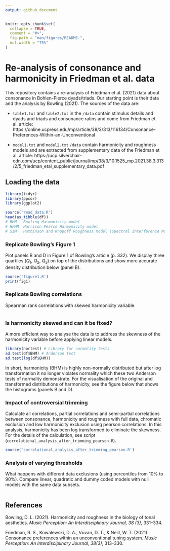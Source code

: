 ```yaml
---
output: github_document
---
```


<!-- README.md is generated from README.Rmd. Please edit that file -->

```r
knitr::opts_chunk$set(
  collapse = TRUE,
  comment = "#>",
  fig.path = "man/figures/README-",
  out.width = "75%"
)
```

# Re-analysis of consonance and harmonicity in Friedman et al. data

<!-- badges: start -->
<!-- badges: end -->

This repository contains a re-analysis of Friedman et al. (2021) data about consonance in Bohlen-Pierce dyads/triads. Our starting point is their data and the analysis by Bowling (2021). The sources of the data are:

* `table1.txt` and `table2.txt` in the `/data` contain stimulus details and dyads and triads and consonance ratins and come from Friedman et al. article: https://online.ucpress.edu/mp/article/38/3/313/116134/Consonance-Preferences-Within-an-Unconventional

* `model1.txt` and `model2.txt` `/data` contain harmonicity and roughness models and are extracted from supplementary data of the Friedman et al. article:  https://ucp.silverchair-cdn.com/ucp/content_public/journal/mp/38/3/10.1525_mp.2021.38.3.313/2/5_friedman_etal_supplementary_data.pdf

## Loading the data

```r
library(tidyr)
library(ppcor)
library(ggplot2)

source('read_data.R')
head(as_tibble(df))
# BHM   Bowling Harmonicity model
# HPHM  Harrison Pearce Harmonicity model
# SIM   Huthinson and Knopoff Roughness model (Spectral Interference Model)
```

### Replicate Bowling's Figure 1

Plot panels B and D in Figure 1 of Bowling's article (p. 332). We display three quartiles ($Q_1$, $Q_2$, $Q_3$) on top of the distributions and show more accurate density distribution below (panel B).

```r
source('figure1.R')
print(fig1)
```

### Replicate Bowling correlations

Spearman rank correlations with skewed harmonicity variable.

```r
```

### Is harmonicity skewed and can it be fixed?

A more efficient way to analyse the data is to address the skewness of the harmonicity variable before applying linear models.

```r
library(nortest) # Library for normality tests
ad.test(df$BHM) # Anderson test
ad.test(log(df$BHM))
```
In short, harmonicity (BHM) is highly non-normally distributed but after log transformation it no longer violates normality which these two Anderson tests of normality demonstrate. For the visualisation of the original and transformed distributions of harmonicity, see the figure below that shows the histograms (panels B and D). 

### Impact of controversial trimming

Calculate all correlations, partial correlations and semi-partial correlations between consonance, harmonicity and roughness with full data, chromatic exclusion and low harmonicity exclusion using pearson correlations. In this analysis, harmonicity has been log transformed to eliminate the skewness. For the details of the calculation, see script (`correlational_analysis_after_trimming_pearson.R`).

```r
source('correlational_analysis_after_trimming_pearson.R')
```

### Analysis of varying thresholds

What happens with different data exclusions (using percentiles from 10% to 90%). Compare linear, quadratic and dummy coded models with null models with the same data subsets.

```r
```


## References

Bowling, D. L. (2021). Harmonicity and roughness in the biology of tonal aesthetics. _Music Perception: An Interdisciplinary Journal, 38 (3)_, 331–334.

Friedman, R. S., Kowalewski, D. A., Vuvan, D. T., & Neill, W. T. (2021). Consonance preferences within an unconventional tuning system. _Music Perception: An Interdisciplinary Journal, 38(3)_, 313–330.

